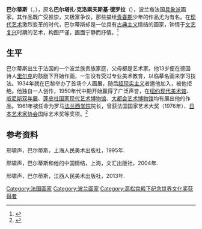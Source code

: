 {{Infobox artist
| name        = Balthus 
| Born        = 法国巴黎
| image       = BalthusFace.jpg
| imagesize   = 200px
| caption     = 巴尔蒂斯像，[[达米安·佩蒂格鲁|达米安·佩蒂格鲁]]摄 (1996)
| birth_name  = Balthasar Klossowski
| adoptedname = Balthasar Klossowsi de Rola
| birth_date  = {{birth date|1908|2|29|mf=y}}
| birth_place = {{FRA}}[[巴黎|巴黎]]
| death_date  = {{death date and age|mf=yes|2001|2|18|1908|2|29}}
| death_place = {{SWI}}[[罗西尼耶尔|罗西尼耶尔]]
| nationality = {{FRA}} 
| field       = [[油画|油画]]、[[素描|素描]]、[[水彩画|水彩画]]
| training    = 
| movement    =
| works       = 《街道》 (1933-35)<br />《山》 (1937)<br/>《镜前的少女》 (1955)
| patrons     =
| awards      = [[高松宮殿下紀念世界文化獎|高松宮殿下紀念世界文化獎]]
}}
'''巴尔蒂斯'''（{{lang-pl|'''Balthus'''}}，{{bd|1908年|2月29日|2001年|2月18日}}），原名'''巴尔塔扎·克洛索夫斯基·德罗拉'''（{{lang-pl|'''Balthasar Klossowski de Rola'''}}），波兰裔法国[[具象派|具象派]]画家。其作品既广受推崇，又极富争议，那些描绘[[青春期|青春期]]少年的作品尤为有名。在[[现代艺术|现代艺术]]激烈变革的时代，巴尔蒂斯却是一位具有[[古典主义|古典主义]]情结的画家，钟情于[[文艺复兴|文艺复兴]]时期的艺术，构图严谨，画面宁静而抒情。<ref>{{cite book
|author = 王克举，闫平
|authorlink = 
|title = 色彩印象语言
|publisher = 上海书画出版社
|location= 上海市
|series = 油画语言研究 
|year = 2006
|isbn = 7-80725-234-0
|pages =82-85}}</ref>

==生平==
巴尔蒂斯出生于法国的一个波兰族贵族家庭，父母都是艺术家。他13岁便在德国诗人[[里尔克|里尔克]]的鼓励下开始作画，一生没有受过专业美术教育，以临摹名画来学习技法。1934年就在巴黎举办了首场个人画展，随后[[超现实主义|超现实主义]]者邀他加入，被他拒绝。他独自一人创作，1950年代中期开始赢得了广泛声誉，在[[纽约现代美术馆|纽约现代美术馆]]、[[威尼斯双年展|威尼斯双年展]]、[[蓬皮杜中心|蓬皮杜国家现代艺术博物馆]]、[[大都会艺术博物馆|大都会艺术博物馆]]均有展出他的作品。1961年被任命为罗马[[法兰西学院|法兰西学院]]院长，曾获法国国家艺术大奖（1976年）、[[日本艺术家协会|日本艺术家协会]]国际艺术奖等奖项。<ref>{{cite book
|author = 孙江宁
|authorlink = 
|title = 影响西方绘画进程的100位画家
|publisher = 海南出版社
|location= 海口市
|series = 
|isbn = 7-5443-0765-4
|pages =322-323
|date=2004年6月}}</ref>
<!---
===早年===
巴尔塔扎·克洛索夫斯基的先人本是波兰郡主，19世纪[[沙皇俄国|沙皇俄国]]入侵波兰时逃亡到[[东普鲁士|东普鲁士]]。父亲埃里克·克洛索夫斯基是研究[[奥诺雷·杜米埃|奥诺雷·杜米埃]]的艺术史家，也是画家和舞台设计家。母亲伊丽莎白·多萝西亚·斯皮罗是来自俄罗斯的艺术精英。他们的长子[[皮埃尔·克洛索夫斯基|皮埃尔·克洛索夫斯基]]后来成为了作家和素描画家，巴尔塔扎是家中次子。从小家中就有着良好的艺术氛围，[[皮埃尔·勃纳尔|皮埃尔·勃纳尔]]、[[安德列·德兰|安德列·德兰]]、[[瓦斯拉夫·弗米契·尼金斯基|瓦斯拉夫·弗米契·尼金斯基]]、[[莱纳·玛利亚·里尔克|莱纳·玛利亚·里尔克]]、[[伊戈尔·费奥多罗维奇·斯特拉文斯基|伊戈尔·费奥多罗维奇·斯特拉文斯基]]等人都是家中常客。克洛索夫斯基一家先后迁居[[柏林|柏林]]、[[伯尔尼|伯尔尼]]，1917年移居[[日内瓦|日内瓦]]，巴尔塔扎进国际学校就读，1919年进入[[卡尔文中学|卡尔文中学]]。<ref name=cz>{{cite book
|author = 陈英德，张弥弥
|authorlink = 
|title = 20世纪贵族画家 巴尔蒂斯
|publisher = 河北教育出版社
|location= 石家庄市
|series =世界名画家全集 
|year = 2005
|isbn = 7-5434-5641-9
|pages =
}}</ref>{{rp|9-12}}

1919年7月，巴尔蒂斯的母亲与奥地利诗人里尔克结成密友。里尔克对他十分关心，“巴尔蒂斯”这个艺名就是这位诗人起的。16岁时，巴尔蒂斯经[[安德烈·纪德|安德烈·纪德]]安排回巴黎与兄相聚。由于勃纳尔的建议，他没有进艺术学校，而是直接去[[卢浮宫|卢浮宫]]临摹名画。一开始他临摹的对象主要是[[尼古拉·普桑|尼古拉·普桑]]的《回音女神与水仙》，后来他曾回忆说：“我是自学者，我在卢浮宫临摹，学习如何绘画，特别是临摹普桑的作品，他差不多是我的第一位老师，我喜欢他的一切，他的用色、他天仙似的超越时间的绘画方式，特别是他画的女性，影响我许多。”<ref name=cz/>{{rp|14}}在父亲鼓动之下，他去意大利托斯卡纳的[[阿雷佐|阿雷佐]]观摩了[[弗朗切斯卡|弗朗切斯卡]]的壁画，临摹了《耶稣复活》、《真十字架传奇》等作品。后来又去佛罗伦萨临摹了[[马萨乔|马萨乔]]和[[马索里诺|马索里诺]]的作品，学到了构图的技巧。弗朗切斯卡画中多层次的空间、雕像般的人物，对巴尔蒂斯均有很大影响。<ref name=cz/>{{rp|15}}

1924年，巴尔蒂斯回到巴黎，10月在勃纳尔安排下举办了非正式画展，还结识了[[莫奈|莫奈]]和[[马蒂斯|马蒂斯]]。1933年，他有了自己的画室，不久认识了彼尔画廊的彼尔·洛蒂，在后者安排下于1934年举办首次个人展览。[[安托南·阿尔托|安托南·阿尔托]]、[[贾科梅蒂|贾科梅蒂]]成为他的早期支持者。1936年他将画室搬到罗昂庭院，为[[安德列·德兰|安德列·德兰]]、[[胡安·米罗|胡安·米罗]]和他女儿作过肖像。<ref name=cz/>{{rp|20}}--->

==参考资料==
{{reflist}}
邢啸声，巴尔蒂斯，上海人民美术出版社，1995年.

邢啸声，巴尔蒂斯和他的中国情结，上海，文汇出版社，2004年.

邢啸声，巴尔蒂斯，江西人民美术出版社，2013年.

{{高松宫殿下纪念世界文化奖获得者|painting}}

{{Authority control}}
{{DEFAULTSORT:Balthus}}
[[Category:法国画家|Category:法国画家]]
[[Category:波兰画家|Category:波兰画家]]
[[Category:高松宫殿下纪念世界文化奖获得者|Category:高松宫殿下纪念世界文化奖获得者]]